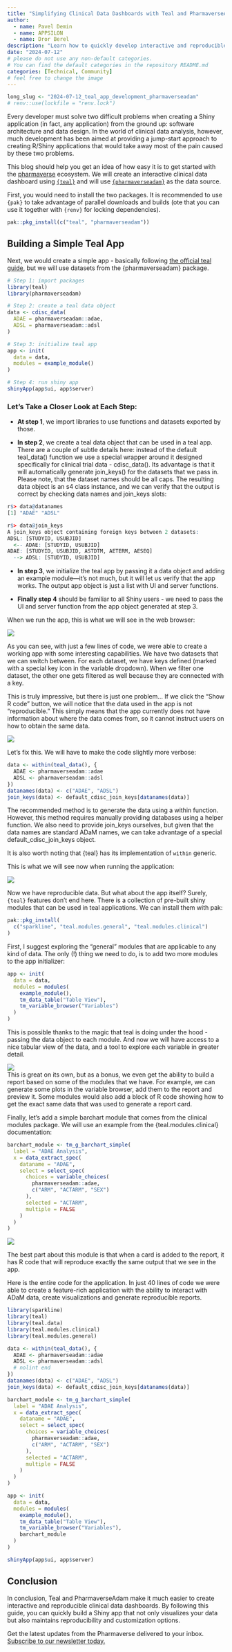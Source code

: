 ```yaml
---
title: "Simplifying Clinical Data Dashboards with Teal and PharmaverseAdam"
author:
  - name: Pavel Demin
  - name: APPSILON
  - name: Dror Berel
description: "Learn how to quickly develop interactive and reproducible clinical data dashboards using Teal and PharmaverseAdam." # <---- please write a description
date: "2024-07-12"
# please do not use any non-default categories.
# You can find the default categories in the repository README.md
categories: [Technical, Community]
# feel free to change the image
---
```


<!--------------- typical setup ----------------->

```r
long_slug <- "2024-07-12_teal_app_development_pharmaverseadam"
# renv::use(lockfile = "renv.lock")
```

<!--------------- post begins here ----------------->

Every developer must solve two difficult problems when creating a Shiny application (in fact, any application) from the ground up: software architecture and data design. In the world of clinical data analysis, however, much development has been aimed at providing a jump-start approach to creating R/Shiny applications that would take away most of the pain caused by these two problems.

This blog should help you get an idea of how easy it is to get started with the [pharmaverse](https://pharmaverse.org/) ecosystem. We will create an interactive clinical data dashboard using [`{teal}`](https://insightsengineering.github.io/teal/latest-tag/)  and will use [`{pharmaverseadam}`](https://pharmaverse.github.io/pharmaverseadam/) as the data source.

First, you would need to install the two packages. It is recommended to use `{pak}` to take advantage of parallel downloads and builds (ote that you can use it together with `{renv}` for locking dependencies).

``` r
pak::pkg_install(c("teal", "pharmaverseadam"))
```

## **Building a Simple Teal App**

Next, we would create a simple app - basically following [the official teal guide](https://insightsengineering.github.io/teal/latest-tag/articles/getting-started-with-teal.html), but we will use datasets from the {pharmaverseadam} package.

``` r
# Step 1: import packages
library(teal)
library(pharmaverseadam)

# Step 2: create a teal data object
data <- cdisc_data(
  ADAE = pharmaverseadam::adae,
  ADSL = pharmaverseadam::adsl
)

# Step 3: initialize teal app
app <- init(
  data = data,
  modules = example_module()
)

# Step 4: run shiny app
shinyApp(app$ui, app$server)
```

### **Let’s Take a Closer Look at Each Step:**

-   **At step 1**, we import libraries to use functions and datasets exported by those.

-   **In step 2**, we create a teal data object that can be used in a teal app. There are a couple of subtle details here: instead of the default teal_data() function we use a special wrapper around it designed specifically for clinical trial data - cdisc_data(). Its advantage is that it will automatically generate join_keys() for the datasets that we pass in. Please note, that the dataset names should be all caps. The resulting data object is an s4 class instance, and we can verify that the output is correct by checking data names and join_keys slots:

``` r
r$> data@datanames
[1] "ADAE" "ADSL"

r$> data@join_keys
A join_keys object containing foreign keys between 2 datasets:
ADSL: [STUDYID, USUBJID]
  <-- ADAE: [STUDYID, USUBJID]
ADAE: [STUDYID, USUBJID, ASTDTM, AETERM, AESEQ]
  --> ADSL: [STUDYID, USUBJID]
```

-   **In step 3**, we initialize the teal app by passing it a data object and adding an example module—it’s not much, but it will let us verify that the app works. The output app object is just a list with UI and server functions.

-   **Finally step 4** should be familiar to all Shiny users - we need to pass the UI and server function from the app object generated at step 3.

When we run the app, this is what we will see in the web browser:

![](images/Asset 1.gif)

As you can see, with just a few lines of code, we were able to create a working app with some interesting capabilities. We have two datasets that we can switch between. For each dataset, we have keys defined (marked with a special key icon in the variable dropdown). When we filter one dataset, the other one gets filtered as well because they are connected with a key.

This is truly impressive, but there is just one problem… If we click the “Show R code” button, we will notice that the data used in the app is not “reproducible.” This simply means that the app currently does not have information about where the data comes from, so it cannot instruct users on how to obtain the same data.

![](images/Asset 2.gif)

Let’s fix this. We will have to make the code slightly more verbose:

``` r
data <- within(teal_data(), {
  ADAE <- pharmaverseadam::adae
  ADSL <- pharmaverseadam::adsl
})
datanames(data) <- c("ADAE", "ADSL")
join_keys(data) <- default_cdisc_join_keys[datanames(data)]
```

The recommended method is to generate the data using a within function. However, this method requires manually providing databases using a helper function. We also need to provide join_keys ourselves, but given that the data names are standard ADaM names, we can take advantage of a special default_cdisc_join_keys object.

It is also worth noting that {teal} has its implementation of `within` generic.

This is what we will see now when running the application:

![](images/Asset 3.gif)

Now we have reproducible data. But what about the app itself? Surely, `{teal}` features don’t end here. There is a collection of pre-built shiny modules that can be used in teal applications. We can install them with pak:

``` r
pak::pkg_install(
  c("sparkline", "teal.modules.general", "teal.modules.clinical")
)
```

First, I suggest exploring the “general” modules that are applicable to any kind of data. The only (!) thing we need to do, is to add two more modules to the app initializer:

``` r
app <- init(
  data = data,
  modules = modules(
    example_module(),
    tm_data_table("Table View"),
    tm_variable_browser("Variables")
  )
)
```

This is possible thanks to the magic that teal is doing under the hood - passing the data object to each module. And now we will have access to a nice tabular view of the data, and a tool to explore each variable in greater detail.

![](images/Asset 4.gif)\
This is great on its own, but as a bonus, we even get the ability to build a report based on some of the modules that we have. For example, we can generate some plots in the variable browser, add them to the report and preview it. Some modules would also add a block of R code showing how to get the exact same data that was used to generate a report card.

Finally, let’s add a simple barchart module that comes from the clinical modules package. We will use an example from the {teal.modules.clinical} documentation:

``` r
barchart_module <- tm_g_barchart_simple(
  label = "ADAE Analysis",
  x = data_extract_spec(
    dataname = "ADAE",
    select = select_spec(
      choices = variable_choices(
        pharmaverseadam::adae,
        c("ARM", "ACTARM", "SEX")
      ),
      selected = "ACTARM",
      multiple = FALSE
    )
  )
)
```

![](images/Asset 5.gif)

The best part about this module is that when a card is added to the report, it has R code that will reproduce exactly the same output that we see in the app.

Here is the entire code for the application. In just 40 lines of code we were able to create a feature-rich application with the ability to interact with ADaM data, create visualizations and generate reproducible reports.

``` r
library(sparkline)
library(teal)
library(teal.data)
library(teal.modules.clinical)
library(teal.modules.general)

data <- within(teal_data(), {
  ADAE <- pharmaverseadam::adae
  ADSL <- pharmaverseadam::adsl
  # nolint end
})
datanames(data) <- c("ADAE", "ADSL")
join_keys(data) <- default_cdisc_join_keys[datanames(data)]

barchart_module <- tm_g_barchart_simple(
  label = "ADAE Analysis",
  x = data_extract_spec(
    dataname = "ADAE",
    select = select_spec(
      choices = variable_choices(
        pharmaverseadam::adae,
        c("ARM", "ACTARM", "SEX")
      ),
      selected = "ACTARM",
      multiple = FALSE
    )
  )
)

app <- init(
  data = data,
  modules = modules(
    example_module(),
    tm_data_table("Table View"),
    tm_variable_browser("Variables"),
    barchart_module
  )
)

shinyApp(app$ui, app$server)
```

## **Conclusion** 

In conclusion, Teal and PharmaverseAdam make it much easier to create interactive and reproducible clinical data dashboards. By following this guide, you can quickly build a Shiny app that not only visualizes your data but also maintains reproducibility and customization options. \

Get the latest updates from the Pharmaverse delivered to your inbox. [Subscribe to our newsletter today.](https://forms.office.com/e/AJu4xWEGJx)
